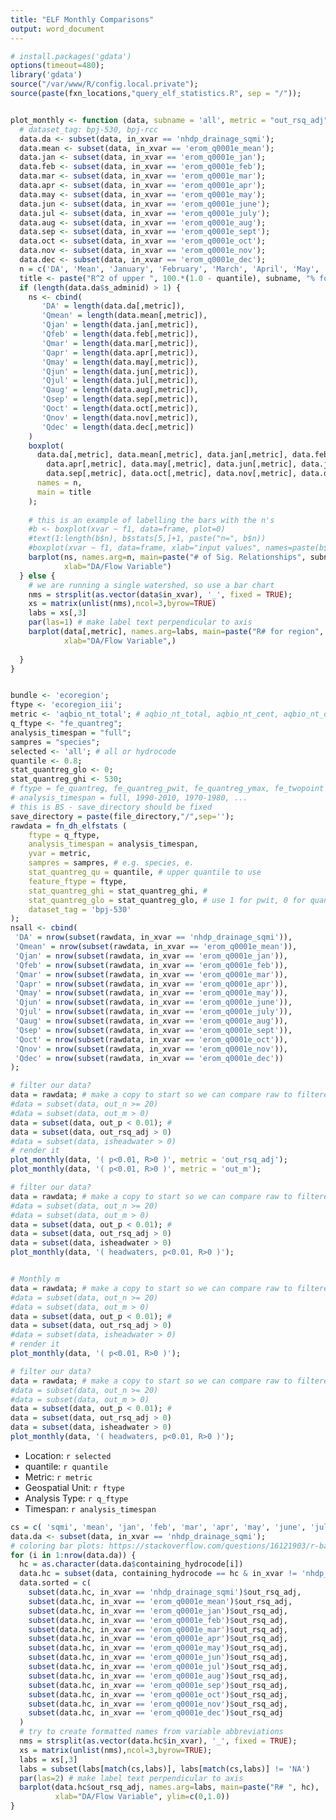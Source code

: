 ```yaml
---
title: "ELF Monthly Comparisons"
output: word_document
---
```


```r
# install.packages('gdata')
options(timeout=480);
library('gdata')
source("/var/www/R/config.local.private");
source(paste(fxn_locations,"query_elf_statistics.R", sep = "/")); 


plot_monthly <- function (data, subname = 'all', metric = "out_rsq_adj") {
  # dataset_tag: bpj-530, bpj-rcc
  data.da <- subset(data, in_xvar == 'nhdp_drainage_sqmi');
  data.mean <- subset(data, in_xvar == 'erom_q0001e_mean');
  data.jan <- subset(data, in_xvar == 'erom_q0001e_jan');
  data.feb <- subset(data, in_xvar == 'erom_q0001e_feb');
  data.mar <- subset(data, in_xvar == 'erom_q0001e_mar');
  data.apr <- subset(data, in_xvar == 'erom_q0001e_apr');
  data.may <- subset(data, in_xvar == 'erom_q0001e_may');
  data.jun <- subset(data, in_xvar == 'erom_q0001e_june');
  data.jul <- subset(data, in_xvar == 'erom_q0001e_july');
  data.aug <- subset(data, in_xvar == 'erom_q0001e_aug');
  data.sep <- subset(data, in_xvar == 'erom_q0001e_sept');
  data.oct <- subset(data, in_xvar == 'erom_q0001e_oct');
  data.nov <- subset(data, in_xvar == 'erom_q0001e_nov');
  data.dec <- subset(data, in_xvar == 'erom_q0001e_dec');
  n = c('DA', 'Mean', 'January', 'February', 'March', 'April', 'May', 'June', 'July', 'August', 'September', 'October', 'November', 'December')
  title <- paste("R^2 of upper ", 100.*(1.0 - quantile), subname, "% for \n", metric, " = f(DA), f(Qmean), f(Qjan),..., f(Qdec) for ", ftype);
  if (length(data.da$s_adminid) > 1) {
    ns <- cbind(
       'DA' = length(data.da[,metric]), 
       'Qmean' = length(data.mean[,metric]), 
       'Qjan' = length(data.jan[,metric]), 
       'Qfeb' = length(data.feb[,metric]),  
       'Qmar' = length(data.mar[,metric]),  
       'Qapr' = length(data.apr[,metric]),  
       'Qmay' = length(data.may[,metric]),  
       'Qjun' = length(data.jun[,metric]),  
       'Qjul' = length(data.jul[,metric]),  
       'Qaug' = length(data.aug[,metric]), 
       'Qsep' = length(data.sep[,metric]),  
       'Qoct' = length(data.oct[,metric]),  
       'Qnov' = length(data.nov[,metric]),  
       'Qdec' = length(data.dec[,metric])
    )
    boxplot(
      data.da[,metric], data.mean[,metric], data.jan[,metric], data.feb[,metric], data.mar[,metric], 
        data.apr[,metric], data.may[,metric], data.jun[,metric], data.jul[,metric], data.aug[,metric], 
        data.sep[,metric], data.oct[,metric], data.nov[,metric], data.dec[,metric],
      names = n, 
      main = title
    );
    
    # this is an example of labelling the bars with the n's
    #b <- boxplot(xvar ~ f1, data=frame, plot=0)
    #text(1:length(b$n), b$stats[5,]+1, paste("n=", b$n))
    #boxplot(xvar ~ f1, data=frame, xlab="input values", names=paste(b$names, "(n=", b$n, ")"))
    barplot(ns, names.arg=n, main=paste("# of Sig. Relationships", subname), 
            xlab="DA/Flow Variable")
  } else {
    # we are running a single watershed, so use a bar chart
    nms = strsplit(as.vector(data$in_xvar), '_', fixed = TRUE);
    xs = matrix(unlist(nms),ncol=3,byrow=TRUE)
    labs = xs[,3]
    par(las=1) # make label text perpendicular to axis
    barplot(data[,metric], names.arg=labs, main=paste("R# for region", selected), 
            xlab="DA/Flow Variable",)
    
  }
}


bundle <- 'ecoregion';
ftype <- 'ecoregion_iii';
metric <- 'aqbio_nt_total'; # aqbio_nt_total, aqbio_nt_cent, aqbio_nt_darter, aqbio_nt_benins
q_ftype <- "fe_quantreg";
analysis_timespan = "full";
sampres = "species";
selected <- 'all'; # all or hydrocode
quantile <- 0.8;
stat_quantreg_glo <- 0; 
stat_quantreg_ghi <- 530; 
# ftype = fe_quantreg, fe_quantreg_pwit, fe_quantreg_ymax, fe_twopoint
# analysis_timespan = full, 1990-2010, 1970-1980, ...
# this is BS - save_directory should be fixed
save_directory = paste(file_directory,"/",sep='');
rawdata = fn_dh_elfstats (
    ftype = q_ftype,
    analysis_timespan = analysis_timespan,
    yvar = metric,
    sampres = sampres, # e.g. species, e.
    stat_quantreg_qu = quantile, # upper quantile to use
    feature_ftype = ftype,
    stat_quantreg_ghi = stat_quantreg_ghi, #
    stat_quantreg_glo = stat_quantreg_glo, # use 1 for pwit, 0 for quantreg
    dataset_tag = 'bpj-530'
);
nsall <- cbind(
 'DA' = nrow(subset(rawdata, in_xvar == 'nhdp_drainage_sqmi')),
 'Qmean' = nrow(subset(rawdata, in_xvar == 'erom_q0001e_mean')),
 'Qjan' = nrow(subset(rawdata, in_xvar == 'erom_q0001e_jan')),
 'Qfeb' = nrow(subset(rawdata, in_xvar == 'erom_q0001e_feb')),
 'Qmar' = nrow(subset(rawdata, in_xvar == 'erom_q0001e_mar')),
 'Qapr' = nrow(subset(rawdata, in_xvar == 'erom_q0001e_apr')),
 'Qmay' = nrow(subset(rawdata, in_xvar == 'erom_q0001e_may')),
 'Qjun' = nrow(subset(rawdata, in_xvar == 'erom_q0001e_june')),
 'Qjul' = nrow(subset(rawdata, in_xvar == 'erom_q0001e_july')),
 'Qaug' = nrow(subset(rawdata, in_xvar == 'erom_q0001e_aug')),
 'Qsep' = nrow(subset(rawdata, in_xvar == 'erom_q0001e_sept')),
 'Qoct' = nrow(subset(rawdata, in_xvar == 'erom_q0001e_oct')),
 'Qnov' = nrow(subset(rawdata, in_xvar == 'erom_q0001e_nov')),
 'Qdec' = nrow(subset(rawdata, in_xvar == 'erom_q0001e_dec'))
);

# filter our data?
data = rawdata; # make a copy to start so we can compare raw to filtered if desired
#data = subset(data, out_n >= 20)
#data = subset(data, out_m > 0)
data = subset(data, out_p < 0.01); # 
data = subset(data, out_rsq_adj > 0)
#data = subset(data, isheadwater > 0)
# render it
plot_monthly(data, '( p<0.01, R>0 )', metric = 'out_rsq_adj');
plot_monthly(data, '( p<0.01, R>0 )', metric = 'out_m');

# filter our data?
data = rawdata; # make a copy to start so we can compare raw to filtered if desired
#data = subset(data, out_n >= 20)
#data = subset(data, out_m > 0)
data = subset(data, out_p < 0.01); # 
data = subset(data, out_rsq_adj > 0)
data = subset(data, isheadwater > 0)
plot_monthly(data, '( headwaters, p<0.01, R>0 )');


# Monthly m
data = rawdata; # make a copy to start so we can compare raw to filtered if desired
#data = subset(data, out_n >= 20)
#data = subset(data, out_m > 0)
data = subset(data, out_p < 0.01); # 
data = subset(data, out_rsq_adj > 0)
#data = subset(data, isheadwater > 0)
# render it
plot_monthly(data, '( p<0.01, R>0 )');

# filter our data?
data = rawdata; # make a copy to start so we can compare raw to filtered if desired
#data = subset(data, out_n >= 20)
#data = subset(data, out_m > 0)
data = subset(data, out_p < 0.01); # 
data = subset(data, out_rsq_adj > 0)
data = subset(data, isheadwater > 0)
plot_monthly(data, '( headwaters, p<0.01, R>0 )');

```
* Location: `r selected`
* quantile: `r quantile`
* Metric: `r metric`
* Geospatial Unit: `r ftype`
* Analysis Type: `r q_ftype`
* Timespan: `r analysis_timespan`
```r
cs = c( 'sqmi', 'mean', 'jan', 'feb', 'mar', 'apr', 'may', 'june', 'july', 'aug', 'sept', 'oct', 'nov', 'dec');
data.da <- subset(data, in_xvar == 'nhdp_drainage_sqmi');
# coloring bar plots: https://stackoverflow.com/questions/16121903/r-barplot-y-axis-scale-too-short
for (i in 1:nrow(data.da)) {
  hc = as.character(data.da$containing_hydrocode[i])
  data.hc = subset(data, containing_hydrocode == hc & in_xvar != 'nhdp_drainage_sqkm')
  data.sorted = c(
    subset(data.hc, in_xvar == 'nhdp_drainage_sqmi')$out_rsq_adj,
    subset(data.hc, in_xvar == 'erom_q0001e_mean')$out_rsq_adj,
    subset(data.hc, in_xvar == 'erom_q0001e_jan')$out_rsq_adj,
    subset(data.hc, in_xvar == 'erom_q0001e_feb')$out_rsq_adj,
    subset(data.hc, in_xvar == 'erom_q0001e_mar')$out_rsq_adj,
    subset(data.hc, in_xvar == 'erom_q0001e_apr')$out_rsq_adj,
    subset(data.hc, in_xvar == 'erom_q0001e_may')$out_rsq_adj,
    subset(data.hc, in_xvar == 'erom_q0001e_jun')$out_rsq_adj,
    subset(data.hc, in_xvar == 'erom_q0001e_jul')$out_rsq_adj,
    subset(data.hc, in_xvar == 'erom_q0001e_aug')$out_rsq_adj,
    subset(data.hc, in_xvar == 'erom_q0001e_sep')$out_rsq_adj,
    subset(data.hc, in_xvar == 'erom_q0001e_oct')$out_rsq_adj,
    subset(data.hc, in_xvar == 'erom_q0001e_nov')$out_rsq_adj,
    subset(data.hc, in_xvar == 'erom_q0001e_dec')$out_rsq_adj
  )
  # try to create formatted names from variable abbreviations
  nms = strsplit(as.vector(data.hc$in_xvar), '_', fixed = TRUE);
  xs = matrix(unlist(nms),ncol=3,byrow=TRUE);
  labs = xs[,3]
  labs = subset(labs[match(cs,labs)], labs[match(cs,labs)] != 'NA')
  par(las=2) # make label text perpendicular to axis
  barplot(data.hc$out_rsq_adj, names.arg=labs, main=paste("R# ", hc), 
          xlab="DA/Flow Variable", ylim=c(0,1.0))
}
```